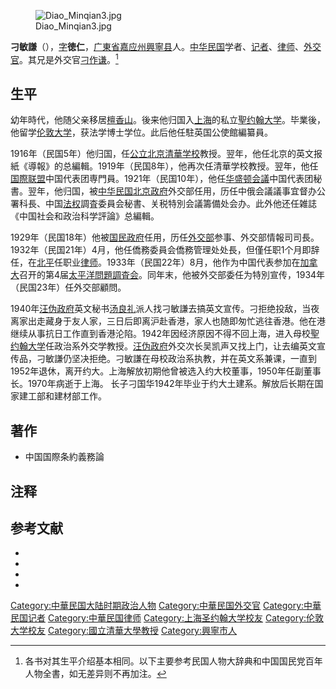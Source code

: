 [[File:Diao_Minqian3.jpg|thumb]]

'''刁敏謙'''（{{bd|1888年||1970年|}}），[[字|字]]'''徳仁'''，[[广東省|广東省]][[嘉应州|嘉应州]][[興寧县|興寧县]]人。[[中华民国|中华民国]]学者、[[记者|记者]]、[[律师|律师]]、[[外交官|外交官]]。其兄是外交官[[刁作谦|刁作谦]]。<ref>各书对其生平介绍基本相同。以下主要参考民国人物大辞典和中国国民党百年人物全書，如无差异则不再加注。</ref>

==生平==
幼年時代，他随父亲移居[[檀香山|檀香山]]。後来他归国入[[上海市|上海]]的私立[[聖约翰大学|聖约翰大学]]。毕業後，他留学[[伦敦大学|伦敦大学]]，获法学博士学位。此后他任駐英国公使館編纂員。

1916年（民国5年）他归国，任[[清華大学|公立北京清華学校]]教授。翌年，他任北京的英文报紙《導報》的总編輯。1919年（民国8年），他再次任清華学校教授。翌年，他任[[国際联盟|国際联盟]]中国代表团専門員。1921年（民国10年），他任[[华盛顿会議|华盛顿会議]]中国代表团秘書。翌年，他归国，被[[中华民国北京政府|中华民国北京政府]]外交部任用，历任中俄会議議事宜督办公署科長、中国[[治外法权|法权]]調査委員会秘書、关税特別会議籌備处会办。此外他还任雑誌《中国社会和政治科学評論》总編輯。

1929年（民国18年）他被[[国民政府|国民政府]]任用，历任[[中華民国外交部|外交部]]参事、外交部情報司司長。1932年（民国21年）4月，他任僑務委員会僑務管理处处長，但僅任职1个月即辞任，在[[北京市|北平]]任职业[[律师|律师]]。1933年（民国22年）8月，他作为中国代表参加在[[加拿大|加拿大]]召开的第4届[[太平洋問題調査会|太平洋問題調査会]]。同年末，他被外交部委任为特別宣传，1934年（民国23年）任外交部顧問。

1940年[[汪伪政府|汪伪政府]]英文秘书[[汤良礼|汤良礼]]派人找刁敏謙去搞英文宣传。刁拒绝投敌，当夜离家出走藏身于友人家，三日后即离沪赴香港，家人也随即匆忙逃往香港。他在港继续从事抗日工作直到香港沦陷。1942年因经济原因不得不回上海，进入母校[[聖约翰大学|聖约翰大学]]任政治系外交学教授。[[汪伪政府|汪伪政府]]外交次长吴凯声又找上门，让去编英文宣传品，刁敏謙仍坚决拒绝。刁敏謙在母校政治系执教，并在英文系兼课，一直到1952年退休，离开约大。上海解放初期他曾被选入约大校董事，1950年任副董事长。1970年病逝于上海。 长子刁国华1942年毕业于约大土建系。解放后长期在国家建工部和建材部工作。
 

==著作==
*中国国際条約義務論

==注释==
{{reflist}}

== 参考文献 ==
{{commonscat|Diao Minqian}}
* <span style="font-size:90%;">{{Cite book<!--|和書-->|author = 徐友春主編|title = 民国人物大辞典 増訂版|year = 2007|publisher = 河北人民出版社|isbn = 978-7-202-03014-1}}</span>
* <span style="font-size:90%;">{{Cite book<!--|和書-->|author = 劉国銘主編|title = 中国国民党百年人物全書|year = 2005|publisher = 团結出版社|isbn = 7-80214-039-0}}</span>
* <span style="font-size:90%;">{{Cite book<!--|和書-->|author = 東亜問題調査会|title = 最新支那要人伝|year = 1941|publisher = [[朝日新聞社|朝日新聞社]]|isbn = }}</span>
* <span style="font-size:90%;">{{Cite book<!--|和書-->|author = 劉寿林等編|title = 民国職官年表|year = 1995|publisher = [[中華書局|中華書局]]|isbn = 7-101-01320-1}}</span>

{{DEFAULTSORT:Diao刁}}
[[Category:中華民国大陆时期政治人物|Category:中華民国大陆时期政治人物]]
[[Category:中華民国外交官|Category:中華民国外交官]] 
[[Category:中華民国记者|Category:中華民国记者]]
[[Category:中華民国律师|Category:中華民国律师]]
[[Category:上海圣约翰大学校友|Category:上海圣约翰大学校友]]
[[Category:伦敦大学校友|Category:伦敦大学校友]]
[[Category:國立清華大學教授|Category:國立清華大學教授]]
[[Category:興寧市人|Category:興寧市人]]